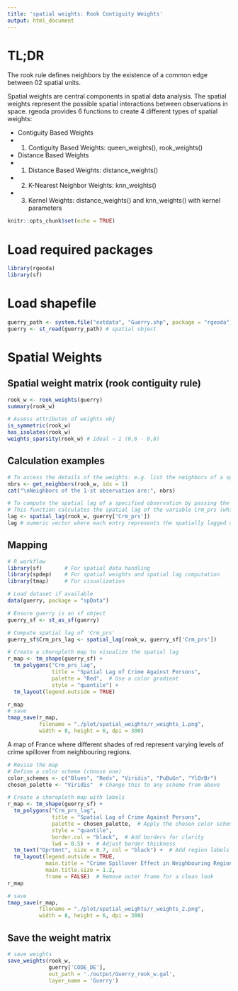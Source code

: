 ```yaml
---
title: 'spatial weights: Rook Contiguity Weights'
output: html_document
---
```


# TL;DR 

The rook rule defines neighbors by the existence of a common edge between 02 spatial units.

Spatial weights are central components in spatial data analysis. The spatial weights represent the possible spatial interactions between observations in space. rgeoda provides 6 functions to create 4 different types of spatial weights:

- Contiguity Based Weights
+ (1) Contiguity Based Weights: queen_weights(), rook_weights()

- Distance Based Weights
+ (1) Distance Based Weights: distance_weights()
+ (2) K-Nearest Neighbor Weights: knn_weights()
+ (3) Kernel Weights: distance_weights() and knn_weights() with kernel parameters

```r
knitr::opts_chunk$set(echo = TRUE)
```

# Load required packages 

```r
library(rgeoda)
library(sf)
```

# Load shapefile 

```r
guerry_path <- system.file("extdata", "Guerry.shp", package = "rgeoda")
guerry <- st_read(guerry_path) # spatial object
```

# Spatial Weights

## Spatial weight matrix (rook contiguity rule)

```r
rook_w <- rook_weights(guerry)
summary(rook_w)
```

```r
# Assess attributes of weights obj
is_symmetric(rook_w)
has_isolates(rook_w) 
weights_sparsity(rook_w) # ideal ~ 1 (0,6 - 0,8)
```

## Calculation examples 

```r
# To access the details of the weights: e.g. list the neighbors of a specified observation:
nbrs <- get_neighbors(rook_w, idx = 1)
cat("\nNeighbors of the 1-st observation are:", nbrs)
```

```r
# To compute the spatial lag of a specified observation by passing the values of the selected variable
# This function calculates the spatial lag of the variable Crm_prs (which represents crimes against persons).
lag <- spatial_lag(rook_w, guerry['Crm_prs'])
lag # numeric vector where each entry represents the spatially lagged crime rate for each département
```

## Mapping 

```r
# R workflow 
library(sf)       # For spatial data handling
library(spdep)    # For spatial weights and spatial lag computation
library(tmap)     # For visualization

# Load dataset if available
data(guerry, package = "spData")  

# Ensure guerry is an sf object
guerry_sf <- st_as_sf(guerry)

# Compute spatial lag of 'Crm_prs'
guerry_sf$Crm_prs_lag <- spatial_lag(rook_w, guerry_sf['Crm_prs'])

# Create a choropleth map to visualize the spatial lag
r_map <- tm_shape(guerry_sf) +
  tm_polygons("Crm_prs_lag", 
              title = "Spatial Lag of Crime Against Persons",
              palette = "Red",  # Use a color gradient
              style = "quantile") + 
  tm_layout(legend.outside = TRUE)

r_map 
# save
tmap_save(r_map,
          filename = "./plot/spatial_weights/r_weights_1.png", 
          width = 8, height = 6, dpi = 300)
```

A map of France where different shades of red represent varying levels of crime spillover from neighbouring regions.

```r
# Revise the map 
# Define a color scheme (choose one)
color_schemes <- c("Blues", "Reds", "Viridis", "PuBuGn", "YlOrBr")
chosen_palette <- "Viridis"  # Change this to any scheme from above

# Create a choropleth map with labels
r_map <- tm_shape(guerry_sf) +
  tm_polygons("Crm_prs_lag", 
              title = "Spatial Lag of Crime Against Persons",
              palette = chosen_palette,  # Apply the chosen color scheme
              style = "quantile", 
              border.col = "black",  # Add borders for clarity
              lwd = 0.5) +  # Adjust border thickness
  tm_text("Dprtmnt", size = 0.7, col = "black") +  # Add region labels
  tm_layout(legend.outside = TRUE,
            main.title = "Crime Spillover Effect in Neighbouring Regions",
            main.title.size = 1.2,
            frame = FALSE)  # Remove outer frame for a clean look
r_map

# save
tmap_save(r_map,
          filename = "./plot/spatial_weights/r_weights_2.png", 
          width = 8, height = 6, dpi = 300)
```

## Save the weight matrix

```r
# save weights
save_weights(rook_w, 
             guerry['CODE_DE'], 
             out_path = './output/Guerry_rook_w.gal', 
             layer_name = 'Guerry')
```

